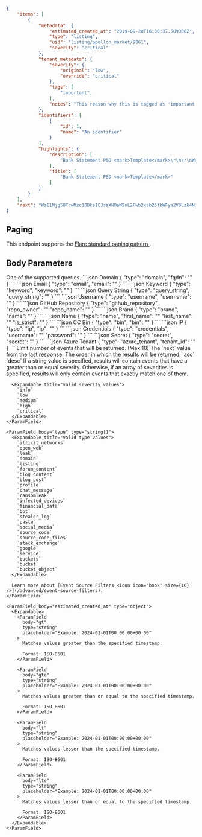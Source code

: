 <ResponseExample>

```json Response Example
{
    "items": [
        {
            "metadata": {
                "estimated_created_at": "2019-09-20T16:30:37.589388Z",
                "type": "listing",
                "uid": "listing/apollon_market/9861",
                "severity": "critical"
            },
            "tenant_metadata": {
                "severity": {
                    "original": "low",
                    "override": "critical"
                },
                "tags": [
                    "important",
                ],
                "notes": "This reason why this is tagged as 'important' is: ..."
            },
            "identifiers": [
                {
                    "id": 1,
                    "name": "An identifier"
                }
            ],
            "highlights": {
                "description": [
                    "Bank Statement PSD <mark>Template</mark>\r\n\r\nWe promise:\r\n- Your order will be delivered instantly."
                ],
                "title": [
                    "Bank Statement PSD <mark>Template</mark>"
                ]
            }
        }
    ],
    "next": "WzE1Njg5OTcwMzc1ODksICJsaXN0aW5nL2Fwb2xsb25fbWFya2V0Lzk4NjEiXQ%3D%3D"
}
```

</ResponseExample>

## Paging

This endpoint supports the 
[Flare standard paging pattern <Icon icon="book" size={16} />](/concepts/paging).

## Body Parameters

<ParamField body="query" type="object">
  One of the supported queries.
  <CodeGroup>
  ```json Domain
  {
    "type": "domain",
    "fqdn": "<string>"
  }
  ```
  ```json Email
  {
    "type": "email",
    "email": "<string>"
  }
  ```
  ```json Keyword
  {
    "type": "keyword",
    "keyword": "<string>"
  }
  ```
  ```json Query String
  {
    "type": "query_string",
    "query_string": "<string>"
  }
  ```
  ```json Username
  {
    "type": "username",
    "username": "<string>"
  }
  ```
  ```json GitHub Repository
  {
    "type": "github_repository",
    "repo_owner": "<string>"
    "repo_name": "<string>"
  }
  ```
  ```json Brand
  {
    "type": "brand",
    "name": "<string>"
  }
  ```
  ```json Name
  {
    "type": "name",
    "first_name": "<string>"
    "last_name": "<string>"
    "is_strict": "<boolean>"
  }
  ```
  ```json CC Bin
  {
    "type": "bin",
    "bin": "<string>"
  }
  ```
  ```json IP
  {
    "type": "ip",
    "ip": "<string>"
  }
  ```
  ```json Credentials
  {
    "type": "credentials",
    "username": "<string>"
    "password": "<string>"
  }
  ```
  ```json Secret
  {
    "type": "secret",
    "secret": "<string>"
  }
  ```
  ```json Azure Tenant
  {
    "type": "azure_tenant",
    "tenant_id": "<string>"
  }
  ```
  </CodeGroup>
</ParamField>

<ParamField body="size" type="number" initialValue="1">
  Limit number of events that will be returned. (Max 10)
</ParamField>

<ParamField body="from" type="string">
  The `next` value from the last response.
</ParamField>

<ParamField body="order" type="string" default="desc">
  The order in which the results will be returned.

  <Expandable title="valid order values">
    `asc`
    `desc`
  </Expandable>
</ParamField>

<ParamField body="filters" type="object">
  <Expandable defaultOpen>
    <ParamField body="severity" type="string[]">
      If a string value is specified, results will contain events that have a greater than or equal severity. Otherwise, if an array of severities is specified, results will only contain events that exactly match one of them.

      <Expandable title="valid severity values">
        `info`
        `low`
        `medium`
        `high`
        `critical`
      </Expandable>
    </ParamField>

    <ParamField body="type" type="string[]">
      <Expandable title="valid type values">
        `illicit_networks`
        `open_web`
        `leak`
        `domain`
        `listing`
        `forum_content`
        `blog_content`
        `blog_post`
        `profile`
        `chat_message`
        `ransomleak`
        `infected_devices`
        `financial_data`
        `bot`
        `stealer_log`
        `paste`
        `social_media`
        `source_code`
        `source_code_files`
        `stack_exchange`
        `google`
        `service`
        `buckets`
        `bucket`
        `bucket_object`
      </Expandable>

      Learn more about [Event Source Filters <Icon icon="book" size={16} />](/advanced/event-source-filters).
    </ParamField>

    <ParamField body="estimated_created_at" type="object">
      <Expandable>
        <ParamField
          body="gt"
          type="string"
          placeholder="Example: 2024-01-01T00:00:00+00:00"
        >
          Matches values greater than the specified timestamp.

          Format: ISO-8601
        </ParamField>

        <ParamField
          body="gte"
          type="string"
          placeholder="Example: 2024-01-01T00:00:00+00:00"
        >
          Matches values greater than or equal to the specified timestamp.

          Format: ISO-8601
        </ParamField>

        <ParamField
          body="lt"
          type="string"
          placeholder="Example: 2024-01-01T00:00:00+00:00"
        >
          Matches values lesser than the specified timestamp.

          Format: ISO-8601
        </ParamField>

        <ParamField
          body="lte"
          type="string"
          placeholder="Example: 2024-01-01T00:00:00+00:00"
        >
          Matches values lesser than or equal to the specified timestamp.

          Format: ISO-8601
        </ParamField>
      </Expandable>
    </ParamField>
  </Expandable>
</ParamField>
